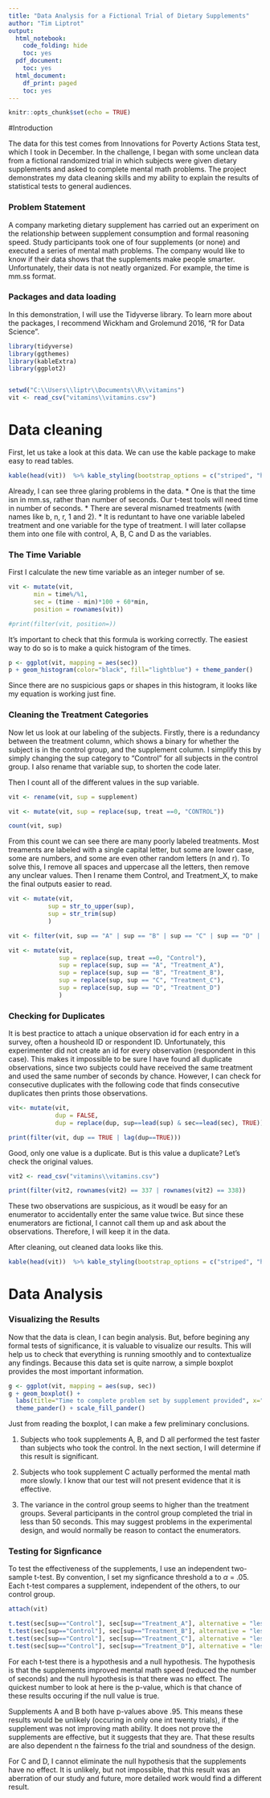 ---
title: "Data Analysis for a Fictional Trial of Dietary Supplements"
author: "Tim Liptrot"
output:
  html_notebook:
    code_folding: hide
    toc: yes
  pdf_document:
    toc: yes
  html_document:
    df_print: paged
    toc: yes
---

```{r, collapse=TRUE, eval=TRUE, include=FALSE, echo=FALSE, results = 'hide'}
knitr::opts_chunk$set(echo = TRUE)
```

#Introduction

The data for this test comes from Innovations for Poverty Actions Stata test, which I took in December. In the challenge, I began with some unclean data from a fictional randomized trial in which subjects were given dietary supplements and asked to complete mental math problems. The project demonstrates my data cleaning skills and my ability to explain the results of statistical tests to general audiences.

### Problem Statement

A company marketing dietary supplement has carried out an experiment on the relationship between supplement consumption and formal reasoning speed. Study participants took one of four supplements (or none) and executed a series of mental math problems. The company would like to know if their data shows that the supplements make people smarter. Unfortunately, their data is not neatly organized. For example, the time is mm.ss format.

### Packages and data loading

In this demonstration, I will use the Tidyverse library. To learn more about the packages, I recommend Wickham and Grolemund 2016, "R for Data Science".

```{r, collapse=TRUE, include=TRUE, echo=TRUE, results='hold', warning=FALSE, message=FALSE}

library(tidyverse)
library(ggthemes)
library(kableExtra)
library(ggplot2)


setwd("C:\\Users\\liptr\\Documents\\R\\vitamins")
vit <- read_csv("vitamins\\vitamins.csv")


```

# Data cleaning

First, let us take a look at this data. We can use the kable package to make easy to read tables.

```{r}
kable(head(vit))  %>% kable_styling(bootstrap_options = c("striped", "hover", "responsive")) %>% scroll_box(width = "100%", height = "250px")

```

Already, I can see three glaring problems in the data. 
* One is that the time isn in mm.ss, rather than number of seconds. Our t-test tools will need time in number of seconds. 
* There are several misnamed treatments (with names like b, n, r, 1 and 2). 
* It is reduntant to have one variable labeled treatment and one variable for the type of treatment. I will later collapse them into one file with control, A, B, C and D as the variables.

### The Time Variable

First I calculate the new time variable as an integer number of se.

```{r}

vit <- mutate(vit, 
       min = time%/%1,
       sec = (time - min)*100 + 60*min,
       position = rownames(vit))

#print(filter(vit, position=))

```

It's important to check that this formula is working correctly. The easiest way to do so is to make a quick histogram of the times. 

```{r, warning=FALSE, message=FALSE}

p <- ggplot(vit, mapping = aes(sec))
p + geom_histogram(color="black", fill="lightblue") + theme_pander()

```

Since there are no suspicious gaps or shapes in this histogram, it looks like my equation is working just fine.

### Cleaning the Treatment Categories

Now let us look at our labeling of the subjects. Firstly, there is a redundancy between the treatment column, which shows a binary for whether the subject is in the control group, and the supplement column. I simplify this by simply changing the sup category to "Control" for all subjects in the control group. I also rename that variable sup, to shorten the code later.

Then I count all of the different values in the sup variable.

```{r}

vit <- rename(vit, sup = supplement)

vit <- mutate(vit, sup = replace(sup, treat ==0, "CONTROL"))

count(vit, sup)

```

From this count we can see there are many poorly labeled treatments. Most treaments are labeled with a single capital letter, but some are lower case, some are numbers, and some are even other random letters (n and r). To solve this, I remove all spaces and uppercase all the letters, then remove any unclear values. Then I rename them Control, and Treatment_X, to make the final outputs easier to read.

```{r}

vit <- mutate(vit,
           sup = str_to_upper(sup),
           sup = str_trim(sup)
           )

vit <- filter(vit, sup == "A" | sup == "B" | sup == "C" | sup == "D" | sup == "CONTROL")

vit <- mutate(vit,
              sup = replace(sup, treat ==0, "Control"),
              sup = replace(sup, sup == "A", "Treatment_A"),
              sup = replace(sup, sup == "B", "Treatment_B"),
              sup = replace(sup, sup == "C", "Treatment_C"),
              sup = replace(sup, sup == "D", "Treatment_D")
              )

```

### Checking for Duplicates

It is best practice to attach a unique observation id for each entry in a survey, often a housheold ID or respondent ID. Unfortunately, this experimenter did not create an id for every observation (respondent in this case). This makes it impossible to be sure I have found all duplicate observations, since two subjects could have received the same treatment and used the same number of seconds by chance. However, I can check for consecutive duplicates with the following code that finds consecutive duplicates then prints those observations.

```{r}

vit<- mutate(vit,
             dup = FALSE,
             dup = replace(dup, sup==lead(sup) & sec==lead(sec), TRUE))

print(filter(vit, dup == TRUE | lag(dup==TRUE)))

```

Good, only one value is a duplicate. But is this value a duplicate? Let's check the original values.

```{r}

vit2 <- read_csv("vitamins\\vitamins.csv")

print(filter(vit2, rownames(vit2) == 337 | rownames(vit2) == 338))

```

These two observations are suspicious, as it woudl be easy for an enumerator to accidentally enter the same value twice. But since these enumerators are fictional, I cannot call them up and ask about the observations. Therefore, I will keep it in the data.

After cleaning, out cleaned data looks like this.

```{r}
kable(head(vit))  %>% kable_styling(bootstrap_options = c("striped", "hover", "responsive")) %>% scroll_box(width = "100%", height = "250px")
```

# Data Analysis

### Visualizing the Results

Now that the data is clean, I can begin analysis. But, before begining any formal tests of significance, it is valuable to visualize our results. This will help us to check that everything is running smoothly and to contextualize any findings. Because this data set is quite narrow, a simple boxplot provides the most important information.

```{r}

g <- ggplot(vit, mapping = aes(sup, sec))
g + geom_boxplot() +
  labs(title="Time to complete problem set by supplement provided", x="Time taken to coplete mental math problems", y= "Supplement category") +
  theme_pander() + scale_fill_pander()

```

Just from reading the boxplot, I can make a few preliminary conclusions.

1. Subjects who took supplements A, B, and D all performed the test faster than subjects who took the control. In the next section, I will determine if this result is significant.

2. Subjects who took supplement C actually performed the mental math more slowly. I know that our test will not present evidence that it is effective.

3. The variance in the control group seems to higher than the treatment groups. Several participants in the control group completed the trial in less than 50 seconds. This may suggest problems in the experimental design, and would normally be reason to contact the enumerators.

### Testing for Signficance

To test the effectiveness of the supplements, I use an independent two-sample t-test. By convention, I set my signficance threshold a to $\alpha$ = .05. Each t-test compares a supplement, independent of the others, to our control group.

```{r, collapse=TRUE, warning=FALSE, message=FALSE}

attach(vit)

t.test(sec[sup=="Control"], sec[sup=="Treatment_A"], alternative = "less", data = vit)
t.test(sec[sup=="Control"], sec[sup=="Treatment_B"], alternative = "less", data = vit)
t.test(sec[sup=="Control"], sec[sup=="Treatment_C"], alternative = "less", data = vit)
t.test(sec[sup=="Control"], sec[sup=="Treatment_D"], alternative = "less", data = vit)

```

For each t-test there is a hypothesis and a null hypothesis. The hypothesis is that the supplements improved mental math speed (reduced the number of seconds) and the null hypothesis is that there was no effect. The quickest number to look at here is the p-value, which is that chance of these results occuring if the null value is true.

Supplements A and B both have p-values above .95. This means these results would be unlikely (occuring in only one int twenty trials), if the supplement was not improving math ability. It does not prove the supplements are effective, but it suggests that they are. That these results are also dependent n the fairness fo the trial and soundness of the design.

For C and D, I cannot eliminate the null hypothesis that the supplements have no effect. It is unlikely, but not impossible, that this result was an aberration of our study and future, more detailed work would find a different result.
